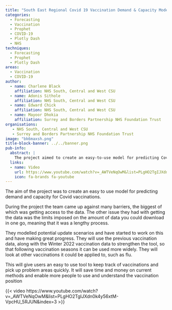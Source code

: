 ```yaml
---
title: "South East Regional Covid 19 Vaccination Demand & Capacity Modelling"
categories:
  - Forecasting
  - Vaccination
  - Prophet
  - COVID-19
  - Plotly Dash
  - NHS
techniques:
  - Forecasting
  - Prophet
  - Plotly Dash
areas:
  - Vaccination
  - COVID-19
author:
  - name: Charlene Black
    affiliation: NHS South, Central and West CSU
  - name: Adonis Sithole
    affiliation: NHS South, Central and West CSU
  - name: Edward Chick
    affiliation: NHS South, Central and West CSU
  - name: Mayoor Dhokia
    affiliation: Surrey and Borders Partnership NHS Foundation Trust
organisations:
   - NHS South, Central and West CSU
   - Surrey and Borders Partnership NHS Foundation Trust
image: "bk6maxsh.png"
title-block-banner: ../../banner.png
pub-info:
  abstract: |
    The project aimed to create an easy-to-use model for predicting Covid vaccination demand and capacity. Despite data access barriers, the team made progress by using past vaccination data. The tool will help track vaccinations, identify problem areas, and save time and money.
  links:
  - name: Video
    url: https://www.youtube.com/watch?v=_AWTVeNqOwM&list=PLgHO2TgIJXdn0k4y56xtM-VpcHU_5RJUN&index=3
    icon: fa-brands fa-youtube
---
```


The aim of the project was to create an easy to use model for predicting demand and capacity for Covid vaccinations.

During the project the team came up against many barriers, the biggest of which was getting access to the data. The other issue they had with getting the data was the limits imposed on the amount of data you could download in one go, meaning that it was a lengthy process.

They modelled potential update scenarios and have started to work on this and have making great progress. They will use the previous vaccination data, along with the Winter 2022 vaccination data to strengthen the tool, so that following vaccination seasons it can be used more widely. They will look at other vaccinations it could be applied to, such as flu.

This will give users an easy to use tool to keep track of vaccinations and pick up problem areas quickly. It will save time and money on current methods and enable more people to use and understand the vaccination position

{{< video https://www.youtube.com/watch?v=_AWTVeNqOwM&list=PLgHO2TgIJXdn0k4y56xtM-VpcHU_5RJUN&index=3 >}}
